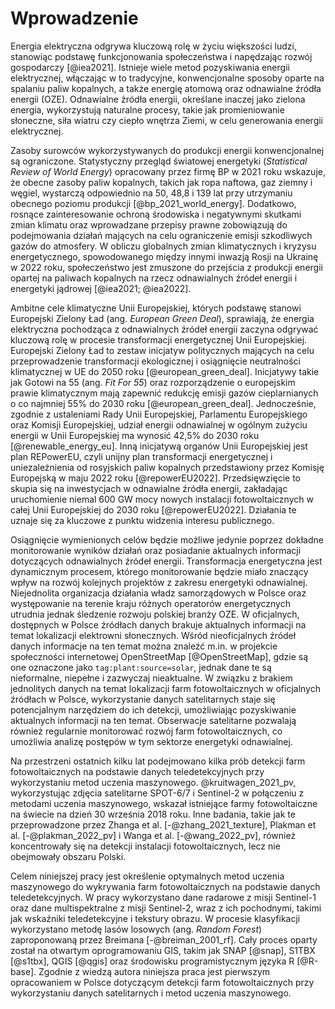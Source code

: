 # Wprowadzenie {#sec-wprowadzenie}
<!--
Wprowadzenie powinno mieć charakter opisu od ogółu do szczegółu (np. trzy-pięć paragrafów).
Pierwszy paragraf powinien być najbardziej ogólny, a kolejne powinny przybliżać czytelnika do problemu.
Przedostatni paragraf powinien określić jaki jest problem (są problemy), który praca ma rozwiązać i dlaczego jest to (są one) ważne.

Wprowadzenie powinno być zakończone stwierdzeniem celu pracy.
Dodatkowo tutaj może znaleźć się również krótki opis co zostało zrealizowane w pracy.
-->

Energia elektryczna odgrywa kluczową rolę w życiu większości ludzi, stanowiąc podstawę funkcjonowania społeczeństwa i napędzając rozwój gospodarczy [@iea2021].
Istnieje wiele metod pozyskiwania energii elektrycznej, włączając w to tradycyjne, konwencjonalne sposoby oparte na spalaniu paliw kopalnych, a także energię atomową oraz odnawialne źródła energii (OZE).
Odnawialne źródła energii, określane inaczej jako zielona energia, wykorzystują naturalne procesy, takie jak promieniowanie słoneczne, siła wiatru czy ciepło wnętrza Ziemi, w celu generowania energii elektrycznej.

Zasoby surowców wykorzystywanych do produkcji energii konwencjonalnej są ograniczone.
Statystyczny przegląd światowej energetyki (*Statistical Review of World Energy*) opracowany przez firmę BP w 2021 roku wskazuje, że obecne zasoby paliw kopalnych, takich jak ropa naftowa, gaz ziemny i węgiel, wystarczą odpowiednio na 50, 48,8 i 139 lat przy utrzymaniu obecnego poziomu produkcji [@bp_2021_world_energy].
Dodatkowo, rosnące zainteresowanie ochroną środowiska i negatywnymi skutkami zmian klimatu oraz wprowadzane przepisy prawne zobowiązują do podejmowania działań mających na celu ograniczenie emisji szkodliwych gazów do atmosfery.
W obliczu globalnych zmian klimatycznych i kryzysu energetycznego, spowodowanego między innymi inwazją Rosji na Ukrainę w 2022 roku, społeczeństwo jest zmuszone do przejścia z produkcji energii opartej na paliwach kopalnych na rzecz odnawialnych źródeł energii i energetyki jądrowej [@iea2021; @iea2022].

Ambitne cele klimatyczne Unii Europejskiej, których podstawę stanowi Europejski Zielony Ład (ang. *European Green Deal*), sprawiają, że energia elektryczna pochodząca z odnawialnych źródeł energii zaczyna odgrywać kluczową rolę w procesie transformacji energetycznej Unii Europejskiej.
Europejski Zielony Ład to zestaw inicjatyw politycznych mających na celu przeprowadzenie transformacji ekologicznej i osiągnięcie neutralności klimatycznej w UE do 2050 roku [@european_green_deal].
Inicjatywy takie jak Gotowi na 55 (ang. *Fit For 55*) oraz rozporządzenie o europejskim prawie klimatycznym mają zapewnić redukcję emisji gazów cieplarnianych o co najmniej 55% do 2030 roku [@european_green_deal].
Jednocześnie, zgodnie z ustaleniami Rady Unii Europejskiej, Parlamentu Europejskiego oraz Komisji Europejskiej, udział energii odnawialnej w ogólnym zużyciu energii w Unii Europejskiej ma wynosić 42,5% do 2030 roku [@renewable_energy_eu].
Inną inicjatywą organów Unii Europejskiej jest plan REPowerEU, czyli unijny plan transformacji energetycznej i uniezależnienia od rosyjskich paliw kopalnych przedstawiony przez Komisję Europejską w maju 2022 roku [@repowerEU2022].
Przedsięwzięcie to skupia się na inwestycjach w odnawialne źródła energii, zakładając uruchomienie niemal 600 GW mocy nowych instalacji fotowoltaicznych w całej Unii Europejskiej do 2030 roku [@repowerEU2022].
Działania te uznaje się za kluczowe z punktu widzenia interesu publicznego.

Osiągnięcie wymienionych celów będzie możliwe jedynie poprzez dokładne monitorowanie wyników działań oraz posiadanie aktualnych informacji dotyczących odnawialnych źródeł energii.
Transformacja energetyczna jest dynamicznym procesem, którego monitorowanie będzie miało znaczący wpływ na rozwój kolejnych projektów z zakresu energetyki odnawialnej.
Niejednolita organizacja działania władz samorządowych w Polsce oraz występowanie na terenie kraju różnych operatorów energetycznych utrudnia jednak śledzenie rozwoju polskiej branży OZE.
W oficjalnych, dostępnych w Polsce źródłach danych brakuje aktualnych informacji na temat lokalizacji elektrowni słonecznych.
Wśród nieoficjalnych źródeł danych informacje na ten temat można znaleźć m.in. w projekcie społeczności internetowej OpenStreetMap [@OpenStreetMap], gdzie są one oznaczone jako `tag:plant:source=solar`, jednak dane te są nieformalne, niepełne i zazwyczaj nieaktualne.
W związku z brakiem jednolitych danych na temat lokalizacji farm fotowoltaicznych w oficjalnych źródłach w Polsce, wykorzystanie danych satelitarnych staje się potencjalnym narzędziem do ich detekcji, umożliwiając pozyskiwanie aktualnych informacji na ten temat.
Obserwacje satelitarne pozwalają również regularnie monitorować rozwój farm fotowoltaicznych, co umożliwia analizę postępów w tym sektorze energetyki odnawialnej.

Na przestrzeni ostatnich kilku lat podejmowano kilka prób detekcji farm fotowoltaicznych na podstawie danych teledetekcyjnych przy wykorzystaniu metod uczenia maszynowego.
@kruitwagen_2021_pv, wykorzystując zdjęcia satelitarne SPOT-6/7 i Sentinel-2 w połączeniu z metodami uczenia maszynowego, wskazał istniejące farmy fotowoltaiczne na świecie na dzień 30 września 2018 roku.
Inne badania, takie jak te przeprowadzone przez Zhanga et al. [-@zhang_2021_texture], Plakman et al. [-@plakman_2022_pv] i Wanga et al. [-@wang_2022_pv], również koncentrowały się na detekcji instalacji fotowoltaicznych, lecz nie obejmowały obszaru Polski.

Celem niniejszej pracy jest określenie optymalnych metod uczenia maszynowego do wykrywania farm fotowoltaicznych na podstawie danych teledetekcyjnych.
W pracy wykorzystano dane radarowe z misji Sentinel-1 oraz dane multispektralne z misji Sentinel-2, wraz z ich pochodnymi, takimi jak wskaźniki teledetekcyjne i tekstury obrazu.
W procesie klasyfikacji wykorzystano metodę lasów losowych (ang. *Random Forest*) zaproponowaną przez Breimana [-@breiman_2001_rf].
Cały proces oparty został na otwartym oprogramowaniu GIS, takim jak SNAP [@snap], S1TBX [@s1tbx], QGIS [@qgis] oraz środowisku programistycznym języka R [@R-base].
Zgodnie z wiedzą autora niniejsza praca jest pierwszym opracowaniem w Polsce dotyczącym detekcji farm fotowoltaicznych przy wykorzystaniu danych satelitarnych i metod uczenia maszynowego.
